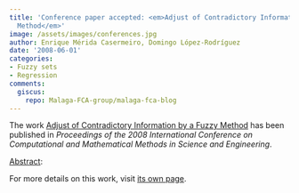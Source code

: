 ```yaml
---
title: 'Conference paper accepted: <em>Adjust of Contradictory Information by a Fuzzy
  Method</em>'
image: /assets/images/conferences.jpg
author: Enrique Mérida Casermeiro, Domingo López-Rodríguez
date: '2008-06-01'
categories:
- Fuzzy sets
- Regression
comments:
  giscus:
    repo: Malaga-FCA-group/malaga-fca-blog
---
```


The work <u>Adjust of Contradictory Information by a Fuzzy Method</u> has been published in <em><em>Proceedings of the 2008 International Conference on Computational and Mathematical Methods in Science and Engineering</em></em>.

<u>Abstract</u>:








For more details on this work, visit <a href='/publications/conferences/2008-cmmse'>its own page</a>.
